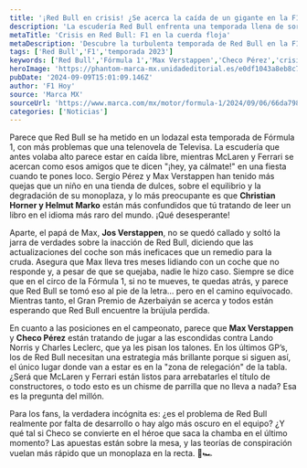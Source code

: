 ```yaml
---
title: '¡Red Bull en crisis! ¿Se acerca la caída de un gigante en la F1?'
description: 'La escudería Red Bull enfrenta una temporada llena de sorpresas y problemas. ¿Podrán encontrar la solución antes del Gran Premio de Azerbaiyán?'
metaTitle: 'Crisis en Red Bull: F1 en la cuerda floja'
metaDescription: 'Descubre la turbulenta temporada de Red Bull en la F1. ¿Pueden sobrevivir a la presión de Ferrari y McLaren?'
tags: ['Red Bull','F1','temporada 2023']
keywords: ['Red Bull','Fórmula 1','Max Verstappen','Checo Pérez','crisis']
heroImage: 'https://phantom-marca-mx.unidadeditorial.es/e0df1043a8eb8c798c3e43823ac2d29f/resize/600/mx/assets/multimedia/imagenes/2024/09/06/17255938706479.jpg'
pubDate: '2024-09-09T15:01:09.146Z'
author: 'F1 Hoy'
source: 'Marca MX'
sourceUrl: 'https://www.marca.com/mx/motor/formula-1/2024/09/06/66da798046163f67b28b4592.html'
categories: ['Noticias']
---
```

Parece que Red Bull se ha metido en un lodazal esta temporada de Fórmula 1, con más problemas que una telenovela de Televisa. La escudería que antes volaba alto parece estar en caída libre, mientras McLaren y Ferrari se acercan como esos amigos que te dicen "¡hey, ya cálmate!" en una fiesta cuando te pones loco. Sergio Pérez y Max Verstappen han tenido más quejas que un niño en una tienda de dulces, sobre el equilibrio y la degradación de su monoplaza, y lo más preocupante es que **Christian Horner y Helmut Marko** están más confundidos que tú tratando de leer un libro en el idioma más raro del mundo. ¡Qué desesperante!

Aparte, el papá de Max, **Jos Verstappen**, no se quedó callado y soltó la jarra de verdades sobre la inacción de Red Bull, diciendo que las actualizaciones del coche son más ineficaces que un remedio para la cruda. Asegura que Max lleva tres meses lidiando con un coche que no responde y, a pesar de que se quejaba, nadie le hizo caso. Siempre se dice que en el circo de la Fórmula 1, si no te mueves, te quedas atrás, y parece que Red Bull se tomó eso al pie de la letra... pero en el camino equivocado. Mientras tanto, el Gran Premio de Azerbaiyán se acerca y todos están esperando que Red Bull encuentre la brújula perdida.

En cuanto a las posiciones en el campeonato, parece que **Max Verstappen** y **Checo Pérez** están tratando de jugar a las escondidas contra Lando Norris y Charles Leclerc, que ya les pisan los talones. En los últimos GP’s, los de Red Bull necesitan una estrategia más brillante porque si siguen así, el único lugar donde van a estar es en la "zona de relegación" de la tabla. ¿Será que McLaren y Ferrari están listos para arrebatarles el título de constructores, o todo esto es un chisme de parrilla que no lleva a nada? Esa es la pregunta del millón.

Para los fans, la verdadera incógnita es: ¿es el problema de Red Bull realmente por falta de desarrollo o hay algo más oscuro en el equipo? ¿Y qué tal si Checo se convierte en el héroe que saca la chamba en el último momento? Las apuestas están sobre la mesa, y las teorías de conspiración vuelan más rápido que un monoplaza en la recta. 🍿🏎️


